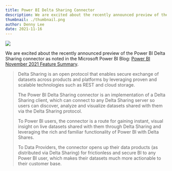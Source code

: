 ```yaml
---
title: Power BI Delta Sharing Connector
description: We are excited about the recently announced preview of the Power BI Delta Sharing connector
thumbnail: ./thumbnail.png
author: Denny Lee
date: 2021-11-16
---
```


![](./sharing-hero-v5.png)

We are excited about the recently announced preview of the Power BI Delta Sharing connector as noted in the Microsoft Power BI Blog: [Power BI November 2021 Feature Summary](https://powerbi.microsoft.com/en-us/blog/power-bi-november-2021-feature-summary/#post-17912-_Toc87473948).

> Delta Sharing is an open protocol that enables secure exchange of datasets across products and platforms by leveraging proven and scalable technologies such as REST and cloud storage.
>
> The Power BI Delta Sharing connector is an implementation of a Delta Sharing client, which can connect to any Delta Sharing server so users can discover, analyze and visualize datasets shared with them via the Delta Sharing protocol.
>
> To Power BI users, the connector is a route for gaining instant, visual insight on live datasets shared with them through Delta Sharing and leveraging the rich and familiar functionality of Power BI with Delta Shares.
>
> To Data Providers, the connector opens up their data products (as distributed via Delta Sharing) for frictionless and secure BI to any Power BI user, which makes their datasets much more actionable to their customer base.

